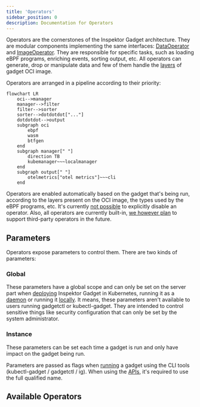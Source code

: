 ```yaml
---
title: 'Operators'
sidebar_position: 0
description: Documentation for Operators
---
```



Operators are the cornerstones of the Inspektor Gadget architecture. They are
modular components implementing the same interfaces:
[DataOperator](https://pkg.go.dev/github.com/inspektor-gadget/inspektor-gadget/pkg/operators#DataOperator) and
[ImageOperator](https://pkg.go.dev/github.com/inspektor-gadget/inspektor-gadget/pkg/operators#ImageOperator).
They are responsible for specific tasks, such as loading eBPF programs,
enriching events, sorting output, etc. All operators can generate, drop or
manipulate data and few of them handle the
[layers](../../spec/oci.md#image-layers-and-media-types) of gadget OCI image.

Operators are arranged in a pipeline according to their priority:

```mermaid
flowchart LR
    oci-->manager
    manager-->filter
    filter-->sorter
    sorter-->dotdotdot["..."]
    dotdotdot-->output
    subgraph oci
        ebpf
        wasm
        btfgen
    end
    subgraph manager[" "]
        direction TB
        kubemanager~~~localmanager
    end
    subgraph output[" "]
        otelmetrics["otel metrics"]~~~cli
    end
```

Operators are enabled automatically based on the gadget that's being run,
according to the layers present on the OCI image, the types used by the eBPF
programs, etc. It's currently [not
possible](https://github.com/inspektor-gadget/inspektor-gadget/issues/1992) to
explicitly disable an operator. Also, all operators are currently built-in, [we
however plan](https://github.com/inspektor-gadget/inspektor-gadget/issues/2497)
to support third-party operators in the future.

## Parameters

Operators expose parameters to control them. There are two kinds of parameters:

### Global

These parameters have a global scope and can only be set on the server part when
[deploying](../../reference/architecture.md#on-kubernetes) Inspektor Gadget in Kubernetes,
running it as a [daemon](../../reference/architecture.md#ig-as-daemon) or running it
[locally](../../reference/architecture.md#locally). It means, these parameters aren't
available to users running gadgetctl or kubectl-gadget. They are intended to
control sensitive things like security configuration that can only be set by the
system administrator.

### Instance

These parameters can be set each time a gadget is run and only have impact on
the gadget being run.

Parameters are passed as flags when [running](../../reference/run.mdx) a gadget
using the CLI tools (kubectl-gadget / gadgetctl / ig). When using the
[APIs](../../apis), it's required to use the full qualified name.

## Available Operators

<DocCardList />
